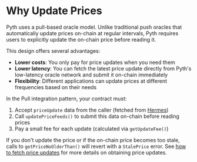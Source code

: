 # Why Update Prices

Pyth uses a pull-based oracle model. Unlike traditional push oracles that automatically update prices on-chain at regular intervals, Pyth requires users to explicitly update the on-chain price before reading it.

This design offers several advantages:

- **Lower costs**: You only pay for price updates when you need them
- **Lower latency**: You can fetch the latest price update directly from Pyth's low-latency oracle network and submit it on-chain immediately
- **Flexibility**: Different applications can update prices at different frequencies based on their needs

In the Pull integration pattern, your contract must:

1. Accept `priceUpdate` data from the caller (fetched from [Hermes](./hermes))
2. Call `updatePriceFeeds()` to submit this data on-chain before reading prices
3. Pay a small fee for each update (calculated via `getUpdateFee()`)

If you don't update the price or if the on-chain price becomes too stale, calls to `getPriceNoOlderThan()` will revert with a `StalePrice` error. See [how to fetch price updates](../fetch-price-updates) for more details on obtaining price updates.
